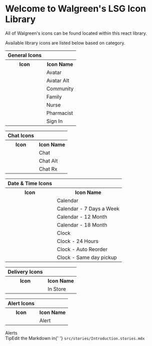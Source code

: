 




<Meta title="Example/Introduction to LSG Icons" />

<style>{`
  .subheading {
    --mediumdark: '#999999';
    font-weight: 900;
    font-size: 13px;
    color: #999;
    letter-spacing: 6px;
    line-height: 24px;
    text-transform: uppercase;
    margin-bottom: 12px;
    margin-top: 40px;
  }

  table{
    width: content-fit;
    height: fit-content;
  }

  svg{
    //fill: #ffffff;
  }

  .link-list {
    display: grid;
    grid-template-columns: 1fr;
    grid-template-rows: 1fr 1fr;
    row-gap: 10px;
  }

  @media (min-width: 620px) {
    .link-list {
      row-gap: 20px;
      column-gap: 20px;
      grid-template-columns: 1fr 1fr;
    }
  }

  @media all and (-ms-high-contrast:none) {
  .link-list {
      display: -ms-grid;
      -ms-grid-columns: 1fr 1fr;
      -ms-grid-rows: 1fr 1fr;
    }
  }

  .link-item {
    display: block;
    padding: 20px 30px 20px 15px;
    border: 1px solid #00000010;
    border-radius: 5px;
    transition: background 150ms ease-out, border 150ms ease-out, transform 150ms ease-out;
    color: #333333;
    display: flex;
    align-items: flex-start;
  }

  .link-item:hover {
    border-color: #1EA7FD50;
    transform: translate3d(0, -3px, 0);
    box-shadow: rgba(0, 0, 0, 0.08) 0 3px 10px 0;
  }

  .link-item:active {
    border-color: #1EA7FD;
    transform: translate3d(0, 0, 0);
  }

  .link-item strong {
    font-weight: 700;
    display: block;
    margin-bottom: 2px;
  }
  
  .link-item img {
    height: 40px;
    width: 40px;
    margin-right: 15px;
    flex: none;
  }

  .link-item span {
    font-size: 14px;
    line-height: 20px;
  }

  .tip {
    display: inline-block;
    border-radius: 1em;
    font-size: 11px;
    line-height: 12px;
    font-weight: 700;
    background: #E7FDD8;
    color: #66BF3C;
    padding: 4px 12px;
    margin-right: 10px;
    vertical-align: top;
  }

  .tip-wrapper {
    font-size: 13px;
    line-height: 20px;
    margin-top: 40px;
    margin-bottom: 40px;
  }

  .tip-wrapper code {
    font-size: 12px;
    display: inline-block;
  }

  
`}</style>

# Welcome to Walgreen's LSG Icon Library

All of Walgreen's icons can be found located within this react library.

Available library icons are listed below based on category.


<div className="link-list">
  <table>
    <tr>
      <th className="subheading">General Icons</th>
      <th></th>
    </tr>
    <tr>
      <th>Icon</th>
      <th>Icon Name</th>
    </tr>
    <tr>
      <td><WagIconAvatar size="sixty-four"/></td>
      <td>Avatar</td>
    </tr>
    <tr>
      <td><WagIconAvatarAlt size="sixty-four"/></td>
      <td>Avatar Alt</td>
    </tr>
    <tr>
      <td><WagIconCommunity size="sixty-four"/></td>
      <td>Community</td>
    </tr>
    <tr>
      <td><WagIconFamily size="sixty-four"/></td>
      <td>Family</td>
    </tr>
    <tr>
      <td><WagIconNurse size="sixty-four"/></td>
      <td>Nurse</td>
    </tr>
    <tr>
      <td><WagIconPharmacist size="sixty-four"/></td>
      <td>Pharmacist</td>
    </tr>
    <tr>
      <td><WagIconSignIn size="sixty-four"/></td>
      <td>Sign In</td>
    </tr>
  </table>

  <table>
    <tr>
      <th className="subheading">Chat Icons</th>
      <th></th>
    </tr>
    <tr>
      <th>Icon</th>
      <th>Icon Name</th>
    </tr>
    <tr>
      <td><WagIconChat size="sixty-four"/></td>
      <td>Chat</td>
    </tr>
    <tr>
      <td><WagIconChatAlt size="sixty-four"/></td>
      <td>Chat Alt</td>
    </tr>
    <tr>
      <td><WagIconChatRx size="sixty-four"/></td>
      <td>Chat Rx</td>
    </tr>
  </table>


  <table>
    <tr>
      <th className="subheading">Date & Time Icons</th>
      <th></th>
    </tr>
    <tr>
      <th>Icon</th>
      <th>Icon Name</th>
    </tr>
    <tr>
      <td><WagIconCalendar size="sixty-four"/></td>
      <td>Calendar</td>
    </tr>
    <tr>
      <td><WagIconCalendar7DaysAWeek size="sixty-four"/></td>
      <td>Calendar - 7 Days a Week</td>
    </tr>
    <tr>
      <td><WagIconCalendar12Month size="sixty-four"/></td>
      <td>Calendar - 12 Month</td>
    </tr>
    <tr>
      <td><WagIconCalendar18Month size="sixty-four"/></td>
      <td>Calendar - 18 Month</td>
    </tr>
    <tr>
      <td><WagIconClock size="sixty-four"/></td>
      <td>Clock</td>
    </tr>
    <tr>
      <td><WagIconClock24Hours size="sixty-four"/></td>
      <td>Clock - 24 Hours</td>
    </tr>
    <tr>
      <td><WagIconClockAutoReorder size="sixty-four"/></td>
      <td>Clock - Auto Reorder</td>
    </tr>
    <tr>
      <td><WagIconClockSameDayPickup size="sixty-four"/></td>
      <td>Clock - Same day pickup</td>
    </tr>
  </table>

  <table>
    <tr>
      <th className="subheading">Delivery Icons</th>
      <th></th>
    </tr>
    <tr>
      <th>Icon</th>
      <th>Icon Name</th>
    </tr>
    <tr>
      <td><WagIconInStore size="sixty-four"/></td>
      <td>In Store</td>
    </tr>
  </table>

  <table>
    <tr>
      <th className="subheading">Alert Icons</th>
      <th></th>
    </tr>
    <tr>
      <th>Icon</th>
      <th>Icon Name</th>
    </tr>
    <tr>
      <td><WagIconAlert size="sixty-four"/></td>
      <td>Alert</td>
    </tr>
  </table>
</div>

<div className="subheading">Alerts</div>

<div className="link-list">
  
</div>



<div className="tip-wrapper">
  <span className="tip">Tip</span>Edit the Markdown in{' '}
  <code>src/stories/Introduction.stories.mdx</code>
</div>
